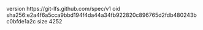 version https://git-lfs.github.com/spec/v1
oid sha256:e2a4f6a5cca9bbd194f4da44a34fb922820c896765d2fdb480243bc0bfde1a2c
size 4252
